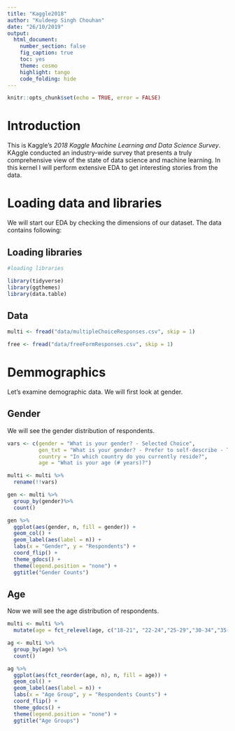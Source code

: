 ```yaml
---
title: "Kaggle2018"
author: "Kuldeep Singh Chouhan"
date: "26/10/2019"
output: 
  html_document:
    number_section: false
    fig_caption: true
    toc: yes
    theme: cosmo
    highlight: tango
    code_folding: hide
---
```


```r
knitr::opts_chunk$set(echo = TRUE, error = FALSE)
```


# **Introduction**

This is Kaggle's *2018 Kaggle Machine Learning and Data Science Survey*. KAggle conducted an industry-wide survey that presents a truly comprehensive view of the state of data science and machine learning. In this kernel I will perform extensive EDA to get interesting stories from the data.

# **Loading data and libraries** {.tabset .tabset-fade .tabset-pills}

We will start our EDA by checking the dimensions of our dataset. The data contains following:

## Loading libraries

```r
#loading libraries

library(tidyverse)
library(ggthemes)
library(data.table)
```

## Data

```r
multi <- fread("data/multipleChoiceResponses.csv", skip = 1)

free <- fread("data/freeFormResponses.csv", skip = 1)
```

# **Demmographics**

Let's examine demographic data. We will first look at gender.

## Gender

We will see the gender distribution of respondents.

```r

vars <- c(gender = "What is your gender? - Selected Choice",
          gen_txt = "What is your gender? - Prefer to self-describe - Text",
          country = "In which country do you currently reside?",
          age = "What is your age (# years)?")

multi <- multi %>%
  rename(!!vars)

```

```r
gen <- multi %>%
  group_by(gender)%>%
  count()

gen %>%
  ggplot(aes(gender, n, fill = gender)) +
  geom_col() +
  geom_label(aes(label = n)) +
  labs(x = "Gender", y = "Respondents") +
  coord_flip() +
  theme_gdocs() +
  theme(legend.position = "none") +
  ggtitle("Gender Counts")

```

## Age

Now we will see the age distribution of respondents.

```r
multi <- multi %>%
  mutate(age = fct_relevel(age, c("18-21", "22-24","25-29","30-34","35-39","40-44","45-49","50-54","55-59","60-69","70-79","80+")))  

ag <- multi %>%
  group_by(age) %>%
  count() 

ag %>%
  ggplot(aes(fct_reorder(age, n), n, fill = age)) +
  geom_col() +
  geom_label(aes(label = n)) +
  labs(x = "Age Group", y = "Respondents Counts") +
  coord_flip() +
  theme_gdocs() +
  theme(legend.position = "none") +
  ggtitle("Age Groups")

```


